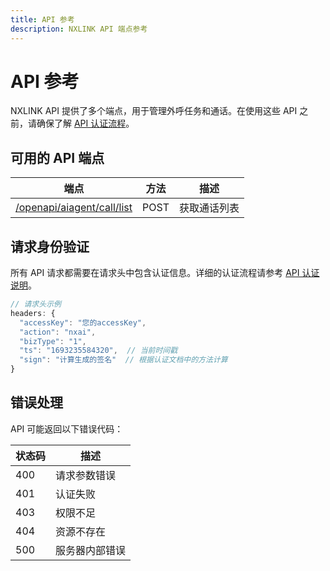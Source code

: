 ---
title: API 参考
description: NXLINK API 端点参考
---

# API 参考

NXLINK API 提供了多个端点，用于管理外呼任务和通话。在使用这些 API 之前，请确保了解 [API 认证流程](/docs/api-auth)。

## 可用的 API 端点

| 端点 | 方法 | 描述 |
|------|------|------|
| [/openapi/aiagent/call/list](/docs/api/list/post) | POST | 获取通话列表 |

## 请求身份验证

所有 API 请求都需要在请求头中包含认证信息。详细的认证流程请参考 [API 认证说明](/docs/api-auth)。

```javascript
// 请求头示例
headers: {
  "accessKey": "您的accessKey",
  "action": "nxai",
  "bizType": "1",
  "ts": "1693235584320",  // 当前时间戳
  "sign": "计算生成的签名"  // 根据认证文档中的方法计算
}
```

## 错误处理

API 可能返回以下错误代码：

| 状态码 | 描述 |
|--------|------|
| 400 | 请求参数错误 |
| 401 | 认证失败 |
| 403 | 权限不足 |
| 404 | 资源不存在 |
| 500 | 服务器内部错误 | 